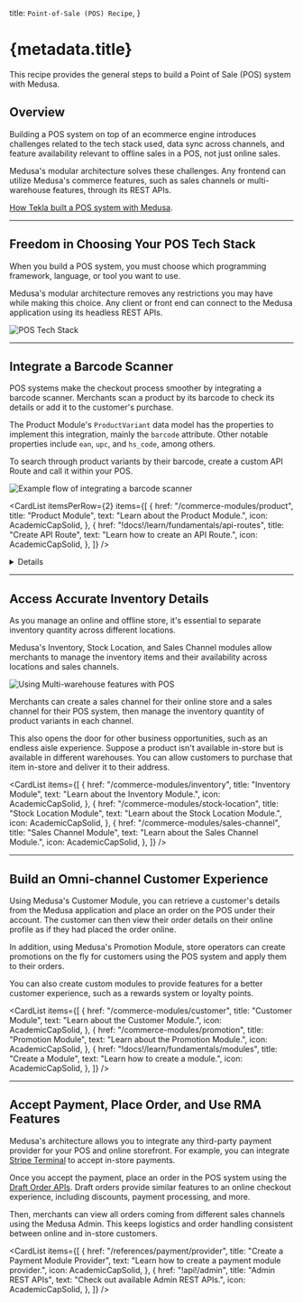 
  title: `Point-of-Sale (POS) Recipe`,
}

# {metadata.title}

This recipe provides the general steps to build a Point of Sale (POS) system with Medusa.

## Overview

Building a POS system on top of an ecommerce engine introduces challenges related to the tech stack used, data sync across channels, and feature availability relevant to offline sales in a POS, not just online sales.

Medusa's modular architecture solves these challenges. Any frontend can utilize Medusa's commerce features, such as sales channels or multi-warehouse features, through its REST APIs.

<Note title="Related use-case">

[How Tekla built a POS system with Medusa](https://medusajs.com/blog/tekla-agilo-pos-case/).

</Note>

---

## Freedom in Choosing Your POS Tech Stack

When you build a POS system, you must choose which programming framework, language, or tool you want to use.

Medusa's modular architecture removes any restrictions you may have while making this choice. Any client or front end can connect to the Medusa application using its headless REST APIs.

![POS Tech Stack](https://res.cloudinary.com/dza7lstvk/image/upload/v1709034046/Medusa%20Book/pos-tech-stack_fy8uiu.jpg)

<Card
  href="!api!/admin"
  title="Admin REST APIs"
  text="Check out available Admin REST APIs in Medusa."
  icon={AcademicCapSolid}
/>

---

## Integrate a Barcode Scanner

POS systems make the checkout process smoother by integrating a barcode scanner. Merchants scan a product by its barcode to check its details or add it to the customer's purchase.

The Product Module's `ProductVariant` data model has the properties to implement this integration, mainly the `barcode` attribute. Other notable properties include `ean`, `upc`, and `hs_code`, among others.

To search through product variants by their barcode, create a custom API Route and call it within your POS.

![Example flow of integrating a barcode scanner](https://res.cloudinary.com/dza7lstvk/image/upload/v1709034282/Medusa%20Book/pos-scan-barcode_a8j8ew.jpg)

<CardList
  itemsPerRow={2}
  items={[
    {
      href: "/commerce-modules/product",
      title: "Product Module",
      text: "Learn about the Product Module.",
      icon: AcademicCapSolid,
    },
    {
      href: "!docs!/learn/fundamentals/api-routes",
      title: "Create API Route",
      text: "Learn how to create an API Route.",
      icon: AcademicCapSolid,
    },
  ]}
/>

<Details summaryContent="Example: Search Products By Barcode API Route">

Here’s an example of creating a custom API Route at `/store/pos/search-barcode` that searches product variants by a barcode:

  ```ts title="src/api/store/pos/search-barcode/route.ts" collapsibleLines="1-8" expandButtonLabel="Show Imports"
  import type { 
    MedusaRequest, 
    MedusaResponse, 
  } from "@medusajs/framework/http"
  import { MedusaError } from "@medusajs/framework/utils"
  import { Modules } from "@medusajs/framework/utils"
  import { IProductModuleService } from "@medusajs/framework/types"

export const GET = async (req: MedusaRequest, res: MedusaResponse) => {
  const barcode = (req.query.barcode as string) || ""
  if (!barcode) {
    throw new MedusaError(MedusaError.Types.INVALID_DATA, "Barcode is required")
  }
  // get product service
  const productModuleService: IProductModuleService = req.scope.resolve(
    Modules.PRODUCT
  )

  // retrieve product variants by barcode
  const productVariants = await productModuleService.listProductVariants({
    // @ts-ignore
    barcode,
  })

  res.json({
    product_variants: productVariants,
  })
}
```

</Details>

---

## Access Accurate Inventory Details

As you manage an online and offline store, it's essential to separate inventory quantity across different locations.

Medusa's Inventory, Stock Location, and Sales Channel modules allow merchants to manage the inventory items and their availability across locations and sales channels.

![Using Multi-warehouse features with POS](https://res.cloudinary.com/dza7lstvk/image/upload/v1709034731/Medusa%20Book/pos-multiwarehouse_r1z48x.jpg)

Merchants can create a sales channel for their online store and a sales channel for their POS system, then manage the inventory quantity of product variants in each channel.

This also opens the door for other business opportunities, such as an endless aisle experience. Suppose a product isn't available in-store but is available in different warehouses. You can allow customers to purchase that item in-store and deliver it to their address.

<CardList
  items={[
    {
      href: "/commerce-modules/inventory",
      title: "Inventory Module",
      text: "Learn about the Inventory Module.",
      icon: AcademicCapSolid,
    },
    {
      href: "/commerce-modules/stock-location",
      title: "Stock Location Module",
      text: "Learn about the Stock Location Module.",
      icon: AcademicCapSolid,
    },
    {
      href: "/commerce-modules/sales-channel",
      title: "Sales Channel Module",
      text: "Learn about the Sales Channel Module.",
      icon: AcademicCapSolid,
    },
  ]}
/>

---

## Build an Omni-channel Customer Experience

Using Medusa's Customer Module, you can retrieve a customer's details from the Medusa application and place an order on the POS under their account. The customer can then view their order details on their online profile as if they had placed the order online.

In addition, using Medusa's Promotion Module, store operators can create promotions on the fly for customers using the POS system and apply them to their orders.

You can also create custom modules to provide features for a better customer experience, such as a rewards system or loyalty points.

<CardList
  items={[
    {
      href: "/commerce-modules/customer",
      title: "Customer Module",
      text: "Learn about the Customer Module.",
      icon: AcademicCapSolid,
    },
    {
      href: "/commerce-modules/promotion",
      title: "Promotion Module",
      text: "Learn about the Promotion Module.",
      icon: AcademicCapSolid,
    },
    {
      href: "!docs!/learn/fundamentals/modules",
      title: "Create a Module",
      text: "Learn how to create a module.",
      icon: AcademicCapSolid,
    },
  ]}
/>

---

## Accept Payment, Place Order, and Use RMA Features

Medusa's architecture allows you to integrate any third-party payment provider for your POS and online storefront. For example, you can integrate [Stripe Terminal](https://stripe.com/terminal) to accept in-store payments.

Once you accept the payment, place an order in the POS system using the [Draft Order APIs](!api!/admin#draft-orders). Draft orders provide similar features to an online checkout experience, including discounts, payment processing, and more.

Then, merchants can view all orders coming from different sales channels using the Medusa Admin. This keeps logistics and order handling consistent between online and in-store customers.

<CardList
  items={[
    {
      href: "/references/payment/provider",
      title: "Create a Payment Module Provider",
      text: "Learn how to create a payment module provider.",
      icon: AcademicCapSolid,
    },
    {
      href: "!api!/admin",
      title: "Admin REST APIs",
      text: "Check out available Admin REST APIs.",
      icon: AcademicCapSolid,
    },
  ]}
/>
